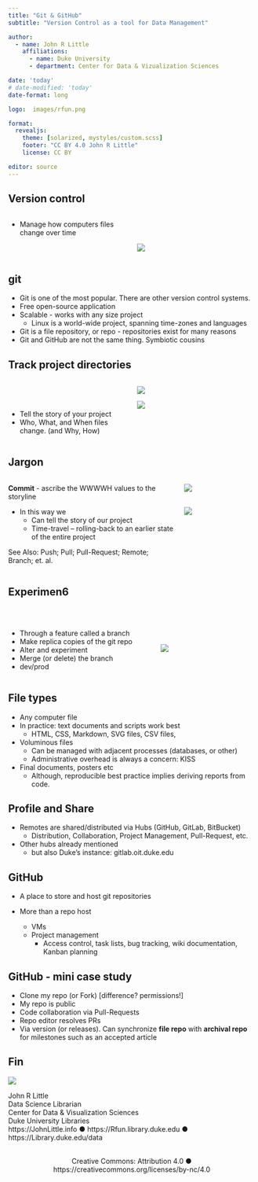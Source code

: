 ```yaml
---
title: "Git & GitHub"
subtitle: "Version Control as a tool for Data Management"

author: 
  - name: John R Little
    affiliations:
      - name: Duke University
      - department: Center for Data & Vizualization Sciences

date: 'today'
# date-modified: 'today'
date-format: long

logo:  images/rfun.png

format: 
  revealjs: 
    theme: [solarized, mystyles/custom.scss]
    footer: "CC BY 4.0 John R Little"
    license: CC BY

editor: source
---
```


## Version control

:::: {.columns}

::: {.column width="50%"}

- Manage how computers files change over time

:::

::: {.column width="50%"}

\
<br/>

![](images/Project Foundation Pyramid_v2.svg)

:::
::::

## git 

- Git is one of the most popular. There are other version control systems.  
- Free open-source application
- Scalable - works with any size project
    - Linux is a world-wide project, spanning time-zones and languages
- Git is a file repository, or repo - repositories exist for many reasons
- Git and GitHub are not the same thing.  Symbiotic cousins

## Track project directories 

:::: {.columns}

::: {.column width="50%"}

\
<br/>

- Tell the story of your project
- Who, What, and When files change.  (and Why, How)


:::

::: {.column width="50%"}
    
![](images/versioning.png)

![](images/commit_message.png)

:::

::::

## Jargon

:::: {.columns}

::: {.column width="70%"}

**Commit** - ascribe the WWWWH values to the storyline

- In this way we 
    - Can tell the story of our project
    - Time-travel – rolling-back to an earlier state of the entire project

[See Also: Push; Pull; Pull-Request; Remote; Branch; et. al.]{.muted}
    
:::

::: {.column width="30%"}
    
![](images/time_travel.png)
\
<br/>

![](images/time_travel_hash.png)

:::

::::


## Experimen6

\


:::: {.columns}

::: {.column width="60%"}

- Through a feature called a branch
- Make replica copies of the git repo
- Alter and experiment 
- Merge (or delete) the branch
- dev/prod

:::

::: {.column width="40%"}

\

![](images/branch.png)

:::

::::

## File types

- Any computer file
- In practice:  text documents and scripts work best
    - HTML, CSS, Markdown, SVG files, CSV files,
- Voluminous files 
    - Can be managed with adjacent processes (databases, or other)
    - Administrative overhead is always a concern:  KISS
- Final documents, posters etc
    - Although, reproducible best practice implies deriving reports from code.

## Profile and Share

- Remotes are shared/distributed via Hubs (GitHub, GitLab, BitBucket)
    - Distribution, Collaboration, Project Management, Pull-Request, etc.


- Other hubs already mentioned
    - but also Duke’s instance:  gitlab.oit.duke.edu

## GitHub

- A place to store and host git repositories

- More than a repo host
  - VMs 
  - Project management
      - Access control, task lists, bug tracking, wiki documentation, Kanban planning
      
## GitHub - mini case study

- Clone my repo (or Fork) [difference? permissions!]
- My repo is public
- Code collaboration via Pull-Requests
- Repo editor resolves PRs
- Via version (or releases). Can synchronize **file repo** with **archival repo** for milestones such as an accepted article

## Fin {transition="zoom"}

::: {layout="[[-1], [1, 5]]"}
![](images/rfun.png)

John R Little\
Data Science Librarian\
[Center for Data & Visualization Sciences\
Duke University Libraries]{.muted .mediumtext}\
[https://JohnLittle.info ● https://Rfun.library.duke.edu ● https://Library.duke.edu/data]{.muted .smalltext}
:::

<center><i class="fab fa-creative-commons fa-2x"></i> <i class="fab fa-creative-commons-by fa-2x"></i>\
[Creative Commons: Attribution 4.0 ● https://creativecommons.org/licenses/by-nc/4.0]{.muted .smalltext}</center>

::: footer
:::


